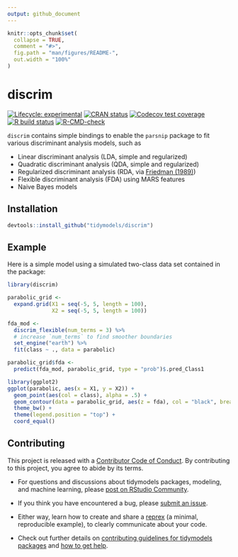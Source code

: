 ```yaml
---
output: github_document
---
```


<!-- README.md is generated from README.Rmd. Please edit that file -->

```r
knitr::opts_chunk$set(
  collapse = TRUE,
  comment = "#>",
  fig.path = "man/figures/README-",
  out.width = "100%"
)
```

# discrim

<!-- badges: start -->
[![Lifecycle: experimental](https://img.shields.io/badge/lifecycle-experimental-orange.svg)](https://lifecycle.r-lib.org/articles/stages.html)
[![CRAN status](https://www.r-pkg.org/badges/version/discrim)](https://cran.r-project.org/package=discrim)
[![Codecov test coverage](https://codecov.io/gh/tidymodels/discrim/branch/master/graph/badge.svg)](https://codecov.io/gh/tidymodels/discrim?branch=master)
[![R build status](https://github.com/tidymodels/discrim/workflows/R-CMD-check/badge.svg)](https://github.com/tidymodels/discrim/actions)
[![R-CMD-check](https://github.com/tidymodels/discrim/workflows/R-CMD-check/badge.svg)](https://github.com/tidymodels/discrim/actions)
<!-- badges: end -->

`discrim` contains simple bindings to enable the `parsnip` package to fit various discriminant analysis models, such as 

-   Linear discriminant analysis (LDA, simple and regularized)
-   Quadratic discriminant analysis (QDA, simple and regularized)
 * Regularized discriminant analysis (RDA, via [Friedman (1989)](https://scholar.google.com/scholar?hl=en&as_sdt=0%2C7&q=%22Regularized+Discriminant+Analysis%22&btnG=))
 * Flexible discriminant analysis (FDA) using MARS features
 * Naive Bayes models
 
## Installation


``` r
devtools::install_github("tidymodels/discrim")
```
  
## Example

Here is a simple model using a simulated two-class data set contained in the package:

```r
library(discrim)

parabolic_grid <-
  expand.grid(X1 = seq(-5, 5, length = 100),
              X2 = seq(-5, 5, length = 100))

fda_mod <-
  discrim_flexible(num_terms = 3) %>%
  # increase `num_terms` to find smoother boundaries
  set_engine("earth") %>%
  fit(class ~ ., data = parabolic)

parabolic_grid$fda <-
  predict(fda_mod, parabolic_grid, type = "prob")$.pred_Class1

library(ggplot2)
ggplot(parabolic, aes(x = X1, y = X2)) +
  geom_point(aes(col = class), alpha = .5) +
  geom_contour(data = parabolic_grid, aes(z = fda), col = "black", breaks = .5) +
  theme_bw() +
  theme(legend.position = "top") +
  coord_equal()
```

## Contributing

This project is released with a [Contributor Code of Conduct](https://contributor-covenant.org/version/2/0/CODE_OF_CONDUCT.html). By contributing to this project, you agree to abide by its terms.

- For questions and discussions about tidymodels packages, modeling, and machine learning, please [post on RStudio Community](https://community.rstudio.com/new-topic?category_id=15&tags=tidymodels,question).

- If you think you have encountered a bug, please [submit an issue](https://github.com/tidymodels/discrim/issues).

- Either way, learn how to create and share a [reprex](https://reprex.tidyverse.org/articles/articles/learn-reprex.html) (a minimal, reproducible example), to clearly communicate about your code.

- Check out further details on [contributing guidelines for tidymodels packages](https://www.tidymodels.org/contribute/) and [how to get help](https://www.tidymodels.org/help/).
